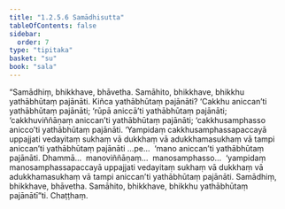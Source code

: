 ```yaml
---
title: "1.2.5.6 Samādhisutta"
tableOfContents: false
sidebar:
  order: 7
type: "tipitaka"
basket: "su"
book: "sala"
---
```



<DynamicBreadcrumb />

<Division number="99" book="sala" bookNo="13" page="302">

<Paragraph number="523" book="sala">
“Samādhiṃ, bhikkhave, bhāvetha. Samāhito, bhikkhave, bhikkhu yathābhūtaṃ pajānāti. Kiñca yathābhūtaṃ pajānāti? ‘Cakkhu aniccan’ti yathābhūtaṃ pajānāti; ‘rūpā aniccā’ti yathābhūtaṃ pajānāti; ‘cakkhuviññāṇaṃ aniccan’ti yathābhūtaṃ pajānāti; ‘cakkhusamphasso anicco’ti yathābhūtaṃ pajānāti. ‘Yampidaṃ cakkhusamphassapaccayā uppajjati vedayitaṃ sukhaṃ vā dukkhaṃ vā adukkhamasukhaṃ vā tampi aniccan’ti yathābhūtaṃ pajānāti …pe…  ‘mano aniccan’ti yathābhūtaṃ pajānāti. Dhammā…  manoviññāṇaṃ…  manosamphasso…  ‘yampidaṃ manosamphassapaccayā uppajjati vedayitaṃ sukhaṃ vā dukkhaṃ vā adukkhamasukhaṃ vā tampi aniccan’ti yathābhūtaṃ pajānāti. Samādhiṃ, bhikkhave, bhāvetha. Samāhito, bhikkhave, bhikkhu yathābhūtaṃ pajānātī”ti.

</Paragraph>
</Division>

<Paragraph number="524" type="center" book="sala">
Chaṭṭhaṃ.
</Paragraph>